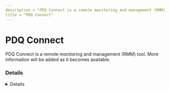 ---
description = "PDQ Connect is a remote monitoring and management (RMM) tool. More information will be added as it becomes available."
title = "PDQ Connect"
---



# PDQ Connect

PDQ Connect is a remote monitoring and management (RMM) tool. More information will be added as it becomes available.

### Details
<Details author={""}
         category={""}
         created={""}
         website={""}
         lastModified={"2024-02-26"}
         privileges={""}
         free={ false }
         verification={ false }
/>

#### Installation Paths
<Card code={ ["pdq-connect*.exe", "PDQConnectUpdater-*.msi"] }/>





### Forensic Artifacts

#### Disk Artifacts
<EuiSpacer size="xl"/>
<DiskArtifacts data={ [{"File": "C:\\ProgramData\\PDQ\\PDQConnectAgent\\PDQConnectAgent.db-journal", "Description": "Journal file that is part of the database system used by the PDQ Connect Agent to manage and store data related to its operations", "OS": "Windows"}] }/>



#### Network Artifacts
<EuiSpacer size="xl"/>
<NetworkArtifactsTable data={ [{"Description": "Known remote domains", "Domains": ["app.pdq.com", "cfcdn.pdq.com", "pdqinstallers.*.r2.cloudflarestorage.com"], "Ports": []}] }/>




### Detections
- Detects potential network activity of PDQ Connect RMM tool
  - [Sigma Rule](https://github.com/magicsword-io/LOLRMM/blob/main/detections/sigma/pdq_connect_network_sigma.yml)
- Detects potential processes activity of PDQ Connect RMM tool
  - [Sigma Rule](https://github.com/magicsword-io/LOLRMM/blob/main/detections/sigma/pdq_connect_processes_sigma.yml)

### References
- [https://connect.pdq.com/hc/en-us/articles/12489014928667-Collect-PDQ-Connect-Event-Logs](https://connect.pdq.com/hc/en-us/articles/12489014928667-Collect-PDQ-Connect-Event-Logs)
- [https://connect.pdq.com/hc/en-us/articles/19197321496219-PDQ-Connect-Output-Logs](https://connect.pdq.com/hc/en-us/articles/19197321496219-PDQ-Connect-Output-Logs)
- [https://connect.pdq.com/hc/en-us/articles/9518992071707-Network-Requirements](https://connect.pdq.com/hc/en-us/articles/9518992071707-Network-Requirements)

